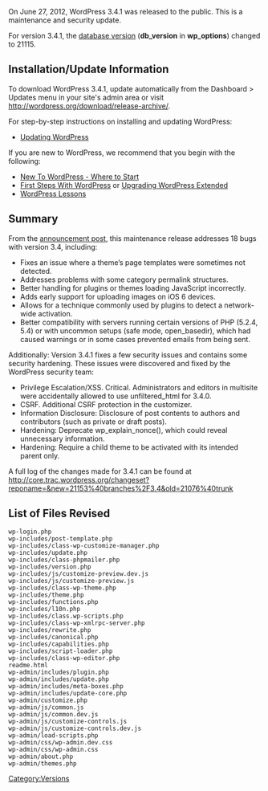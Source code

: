 {{Languages|
{{en|Version 3.4.1}}
{{ja|Version 3.3.1}}
{{ko|Version 3.4.1}}
{{ru|Версия 3.3.1}}
{{zh-tw|3.3.1 版本}}
}}
On June 27, 2012, WordPress 3.4.1 was released to the public. This is a maintenance and security update.

For version 3.4.1, the [[Glossary#Database_version|database version]] ('''db_version''' in '''wp_options''') changed to 21115.

== Installation/Update Information ==
To download WordPress 3.4.1, update automatically from the Dashboard > Updates menu in your site's admin area or visit http://wordpress.org/download/release-archive/.

For step-by-step instructions on installing and updating WordPress:
* [[Updating WordPress]]

If you are new to WordPress, we recommend that you begin with the following:
* [[New To WordPress - Where to Start]]
* [[First Steps With WordPress]] or [[Upgrading WordPress Extended]]
* [[WordPress Lessons]]

== Summary ==
From the [http://wordpress.org/news/2012/06/wordpress-3-4-1/ announcement post], this maintenance release addresses 18 bugs with version 3.4, including:

* Fixes an issue where a theme’s page templates were sometimes not detected.
* Addresses problems with some category permalink structures.
* Better handling for plugins or themes loading JavaScript incorrectly.
* Adds early support for uploading images on iOS 6 devices.
* Allows for a technique commonly used by plugins to detect a network-wide activation.
* Better compatibility with servers running certain versions of PHP (5.2.4, 5.4) or with uncommon setups (safe mode, open_basedir), which had caused warnings or in some cases prevented emails from being sent.

Additionally: Version 3.4.1 fixes a few security issues and contains some security hardening. These issues were discovered and fixed by the WordPress security team:

* Privilege Escalation/XSS. Critical. Administrators and editors in multisite were accidentally allowed to use unfiltered_html for 3.4.0.
* CSRF. Additional CSRF protection in the customizer.
* Information Disclosure: Disclosure of post contents to authors and contributors (such as private or draft posts).
* Hardening: Deprecate wp_explain_nonce(), which could reveal unnecessary information.
* Hardening: Require a child theme to be activated with its intended parent only.

A full log of the changes made for 3.4.1 can be found at http://core.trac.wordpress.org/changeset?reponame=&new=21153%40branches%2F3.4&old=21076%40trunk

== List of Files Revised ==
<pre>
wp-login.php
wp-includes/post-template.php
wp-includes/class-wp-customize-manager.php
wp-includes/update.php
wp-includes/class-phpmailer.php
wp-includes/version.php
wp-includes/js/customize-preview.dev.js
wp-includes/js/customize-preview.js
wp-includes/class-wp-theme.php
wp-includes/theme.php
wp-includes/functions.php
wp-includes/l10n.php
wp-includes/class.wp-scripts.php
wp-includes/class-wp-xmlrpc-server.php
wp-includes/rewrite.php
wp-includes/canonical.php
wp-includes/capabilities.php
wp-includes/script-loader.php
wp-includes/class-wp-editor.php
readme.html
wp-admin/includes/plugin.php
wp-admin/includes/update.php
wp-admin/includes/meta-boxes.php
wp-admin/includes/update-core.php
wp-admin/customize.php
wp-admin/js/common.js
wp-admin/js/common.dev.js
wp-admin/js/customize-controls.js
wp-admin/js/customize-controls.dev.js
wp-admin/load-scripts.php
wp-admin/css/wp-admin.dev.css
wp-admin/css/wp-admin.css
wp-admin/about.php
wp-admin/themes.php
</pre>

{{Versions}}

[[Category:Versions]]